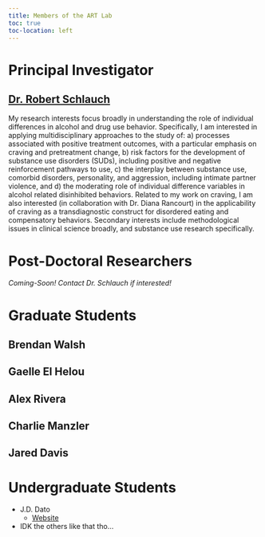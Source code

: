 ```yaml
---
title: Members of the ART Lab
toc: true
toc-location: left
---
```


# Principal Investigator

## [Dr. Robert Schlauch](https://scholar.google.com/citations?user=S7kibPcAAAAJ&hl=en&oi=ao)

My research interests focus broadly in understanding the role of individual differences in alcohol and drug use behavior. Specifically, I am interested in applying multidisciplinary approaches to the study of: a) processes associated with positive treatment outcomes, with a particular emphasis on craving and pretreatment change, b) risk factors for the development of substance use disorders (SUDs), including positive and negative reinforcement pathways to use, c) the interplay between substance use, comorbid disorders, personality, and aggression, including intimate partner violence, and d) the moderating role of individual difference variables in alcohol related disinhibited behaviors. Related to my work on craving, I am also interested (in collaboration with Dr. Diana Rancourt) in the applicability of craving as a transdiagnostic construct for disordered eating and compensatory behaviors. Secondary interests include methodological issues in clinical science broadly, and substance use research specifically.

# Post-Doctoral Researchers

*Coming-Soon! Contact Dr. Schlauch if interested!*

# Graduate Students

## Brendan Walsh

## Gaelle El Helou

## Alex Rivera

## Charlie Manzler

## Jared Davis

# Undergraduate Students

- J.D. Dato 
  - [Website](https://jd-dato.github.io)

- IDK the others like that tho...
